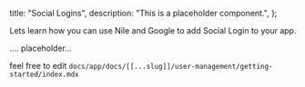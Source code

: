   title: "Social Logins",
  description: "This is a placeholder component.",
};

Lets learn how you can use Nile and Google to add Social Login to your app.

.... placeholder...

feel free to edit `docs/app/docs/[[...slug]]/user-management/getting-started/index.mdx`

